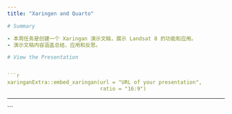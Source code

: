 ```yaml
---
title: "Xaringen and Quarto"

# Summary

- 本周任务是创建一个 Xaringan 演示文稿，展示 Landsat 8 的功能和应用。
- 演示文稿内容涵盖总结、应用和反思。

# View the Presentation


```r
xaringanExtra::embed_xaringan(url = "URL of your presentation",
                              ratio = "16:9")
```



---
```


